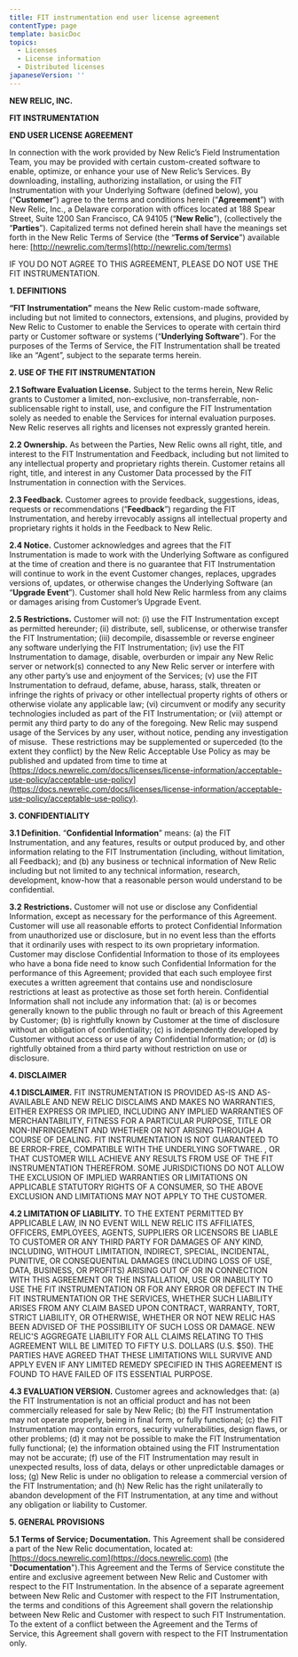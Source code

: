 ```yaml
---
title: FIT instrumentation end user license agreement
contentType: page
template: basicDoc
topics:
  - Licenses
  - License information
  - Distributed licenses
japaneseVersion: ''
---
```


**NEW RELIC, INC.**

**FIT INSTRUMENTATION**

**END USER LICENSE AGREEMENT**

In connection with the work provided by New Relic’s Field Instrumentation Team, you may be provided with certain custom-created software to enable, optimize, or enhance your use of New Relic’s Services. By downloading, installing, authorizing installation, or using the FIT Instrumentation with your Underlying Software (defined below), you (“**Customer**”) agree to the terms and conditions herein (“**Agreement**”) with New Relic, Inc., a Delaware corporation with offices located at 188 Spear Street, Suite 1200 San Francisco, CA 94105 (“**New Relic**”), (collectively the “**Parties**”). Capitalized terms not defined herein shall have the meanings set forth in the New Relic Terms of Service (the “**Terms of Service**”) available here: [http://newrelic.com/terms](http://newrelic.com/terms)

IF YOU DO NOT AGREE TO THIS AGREEMENT, PLEASE DO NOT USE THE FIT INSTRUMENTATION.

**1. DEFINITIONS**

**“FIT Instrumentation”** means the New Relic custom-made software, including but not limited to connectors, extensions, and plugins, provided by New Relic to Customer to enable the Services to operate with certain third party or Customer software or systems (“**Underlying Software**”). For the purposes of the Terms of Service, the FIT Instrumentation shall be treated like an “Agent”, subject to the separate terms herein.

**2. USE OF THE FIT INSTRUMENTATION**

**2.1 Software Evaluation License.** Subject to the terms herein, New Relic grants to Customer a limited, non-exclusive, non-transferrable, non-sublicensable right to install, use, and configure the FIT Instrumentation solely as needed to enable the Services for internal evaluation purposes. New Relic reserves all rights and licenses not expressly granted herein.

**2.2 Ownership.** As between the Parties, New Relic owns all right, title, and interest to the FIT Instrumentation and Feedback, including but not limited to any intellectual property and proprietary rights therein. Customer retains all right, title, and interest in any Customer Data processed by the FIT Instrumentation in connection with the Services.

**2.3 Feedback.** Customer agrees to provide feedback, suggestions, ideas, requests or recommendations (“**Feedback**”) regarding the FIT Instrumentation, and hereby irrevocably assigns all intellectual property and proprietary rights it holds in the Feedback to New Relic.

**2.4 Notice.** Customer acknowledges and agrees that the FIT Instrumentation is made to work with the Underlying Software as configured at the time of creation and there is no guarantee that FIT Instrumentation will continue to work in the event Customer changes, replaces, upgrades versions of, updates, or otherwise changes the Underlying Software (an “**Upgrade Event**”). Customer shall hold New Relic harmless from any claims or damages arising from Customer’s Upgrade Event.

**2.5 Restrictions.** Customer will not: (i) use the FIT Instrumentation except as permitted hereunder; (ii) distribute, sell, sublicense, or otherwise transfer the FIT Instrumentation; (iii) decompile, disassemble or reverse engineer any software underlying the FIT Instrumentation; (iv) use the FIT Instrumentation to damage, disable, overburden or impair any New Relic server or network(s) connected to any New Relic server or interfere with any other party’s use and enjoyment of the Services; (v) use the FIT Instrumentation to defraud, defame, abuse, harass, stalk, threaten or infringe the rights of privacy or other intellectual property rights of others or otherwise violate any applicable law; (vi) circumvent or modify any security technologies included as part of the FIT Instrumentation; or (vii) attempt or permit any third party to do any of the foregoing. New Relic may suspend usage of the Services by any user, without notice, pending any investigation of misuse.  These restrictions may be supplemented or superceded (to the extent they conflict) by the New Relic Acceptable Use Policy as may be published and updated from time to time at [https://docs.newrelic.com/docs/licenses/license-information/acceptable-use-policy/acceptable-use-policy](https://docs.newrelic.com/docs/licenses/license-information/acceptable-use-policy/acceptable-use-policy).

**3. CONFIDENTIALITY**

**3.1 Definition.** “**Confidential Information**” means: (a) the FIT Instrumentation, and any features, results or output produced by, and other information relating to the FIT Instrumentation (including, without limitation, all Feedback); and (b) any business or technical information of New Relic including but not limited to any technical information, research, development, know-how that a reasonable person would understand to be confidential.

**3.2** **Restrictions.** Customer will not use or disclose any Confidential Information, except as necessary for the performance of this Agreement. Customer will use all reasonable efforts to protect Confidential Information from unauthorized use or disclosure, but in no event less than the efforts that it ordinarily uses with respect to its own proprietary information. Customer may disclose Confidential Information to those of its employees who have a bona fide need to know such Confidential Information for the performance of this Agreement; provided that each such employee first executes a written agreement that contains use and nondisclosure restrictions at least as protective as those set forth herein. Confidential Information shall not include any information that: (a) is or becomes generally known to the public through no fault or breach of this Agreement by Customer; (b) is rightfully known by Customer at the time of disclosure without an obligation of confidentiality; (c) is independently developed by Customer without access or use of any Confidential Information; or (d) is rightfully obtained from a third party without restriction on use or disclosure.

**4. DISCLAIMER**

**4.1 DISCLAIMER.** FIT INSTRUMENTATION IS PROVIDED AS-IS AND AS-AVAILABLE AND NEW RELIC DISCLAIMS AND MAKES NO WARRANTIES, EITHER EXPRESS OR IMPLIED, INCLUDING ANY IMPLIED WARRANTIES OF MERCHANTABILITY, FITNESS FOR A PARTICULAR PURPOSE, TITLE OR NON-INFRINGEMENT AND WHETHER OR NOT ARISING THROUGH A COURSE OF DEALING. FIT INSTRUMENTATION IS NOT GUARANTEED TO BE ERROR-FREE, COMPATIBLE WITH THE UNDERLYING SOFTWARE. , OR THAT CUSTOMER WILL ACHIEVE ANY RESULTS FROM USE OF THE FIT INSTRUMENTATION THEREFROM. SOME JURISDICTIONS DO NOT ALLOW THE EXCLUSION OF IMPLIED WARRANTIES OR LIMITATIONS ON APPLICABLE STATUTORY RIGHTS OF A CONSUMER, SO THE ABOVE EXCLUSION AND LIMITATIONS MAY NOT APPLY TO THE CUSTOMER.

**4.2 LIMITATION OF LIABILITY.** TO THE EXTENT PERMITTED BY APPLICABLE LAW, IN NO EVENT WILL NEW RELIC ITS AFFILIATES, OFFICERS, EMPLOYEES, AGENTS, SUPPLIERS OR LICENSORS BE LIABLE TO CUSTOMER OR ANY THIRD PARTY FOR DAMAGES OF ANY KIND, INCLUDING, WITHOUT LIMITATION, INDIRECT, SPECIAL, INCIDENTAL, PUNITIVE, OR CONSEQUENTIAL DAMAGES (INCLUDING LOSS OF USE, DATA, BUSINESS, OR PROFITS) ARISING OUT OF OR IN CONNECTION WITH THIS AGREEMENT OR THE INSTALLATION, USE OR INABILITY TO USE THE FIT INSTRUMENTATION OR FOR ANY ERROR OR DEFECT IN THE FIT INSTRUMENTATION OR THE SERVICES, WHETHER SUCH LIABILITY ARISES FROM ANY CLAIM BASED UPON CONTRACT, WARRANTY, TORT, STRICT LIABILITY, OR OTHERWISE, WHETHER OR NOT NEW RELIC HAS BEEN ADVISED OF THE POSSIBILITY OF SUCH LOSS OR DAMAGE. NEW RELIC'S AGGREGATE LIABILITY FOR ALL CLAIMS RELATING TO THIS AGREEMENT WILL BE LIMITED TO FIFTY U.S. DOLLARS (U.S. $50). THE PARTIES HAVE AGREED THAT THESE LIMITATIONS WILL SURVIVE AND APPLY EVEN IF ANY LIMITED REMEDY SPECIFIED IN THIS AGREEMENT IS FOUND TO HAVE FAILED OF ITS ESSENTIAL PURPOSE.

**4.3 EVALUATION VERSION.** Customer agrees and acknowledges that: (a) the FIT Instrumentation is not an official product and has not been commercially released for sale by New Relic; (b) the FIT Instrumentation may not operate properly, being in final form, or fully functional; (c) the FIT Instrumentation may contain errors, security vulnerabilities, design flaws, or other problems; (d) it may not be possible to make the FIT Instrumentation fully functional; (e) the information obtained using the FIT Instrumentation may not be accurate; (f) use of the FIT Instrumentation may result in unexpected results, loss of data, delays or other unpredictable damages or loss; (g) New Relic is under no obligation to release a commercial version of the FIT Instrumentation; and (h) New Relic has the right unilaterally to abandon development of the FIT Instrumentation, at any time and without any obligation or liability to Customer.

**5. GENERAL PROVISIONS**

**5.1 Terms of Service; Documentation.** This Agreement shall be considered a part of the New Relic documentation, located at: [https://docs.newrelic.com](https://docs.newrelic.com) (the "**Documentation**").This Agreement and the Terms of Service constitute the entire and exclusive agreement between New Relic and Customer with respect to the FIT Instrumentation. In the absence of a separate agreement between New Relic and Customer with respect to the FIT Instrumentation, the terms and conditions of this Agreement shall govern the relationship between New Relic and Customer with respect to such FIT Instrumentation.  To the extent of a conflict between the Agreement and the Terms of Service, this Agreement shall govern with respect to the FIT Instrumentation only.
